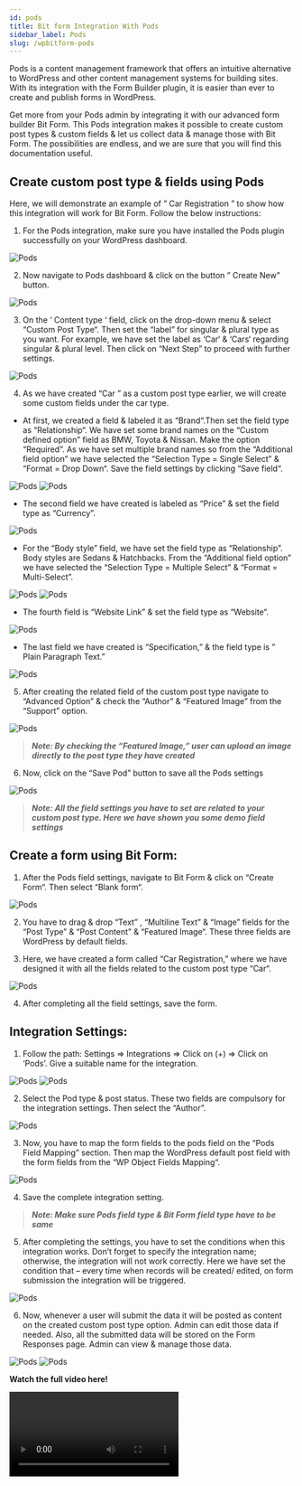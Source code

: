 ```yaml
---
id: pods
title: Bit form Integration With Pods 
sidebar_label: Pods
slug: /wpbitform-pods
---
```



Pods is a content management framework that offers an intuitive alternative to WordPress and other content management systems for building sites. With its integration with the Form Builder plugin, it is easier than ever to create and publish forms in WordPress.

Get more from your Pods admin by integrating it with our advanced form builder Bit Form. This Pods integration makes it possible to create custom post types & custom fields & let us collect data & manage those with Bit Form. The possibilities are endless, and we are sure that you will find this documentation useful.

## Create custom post type & fields using Pods 
Here, we will demonstrate an example of ” Car Registration ” to show how this integration will work for Bit Form. Follow the below instructions:

1. For the Pods integration, make sure you have installed the Pods plugin successfully on your WordPress dashboard.

 <Image src="Pods-Integration/1. Pods Plugin" alt="Pods" w="1020" h="400" />

2. Now navigate to Pods dashboard & click on the button ” Create New” button.

 <Image src="Pods-Integration/2. Create new" alt="Pods" w="1020" h="350" />

3. On the ‘ Content type ‘ field, click on the drop-down menu & select “Custom Post Type“. Then set the “label”  for singular & plural type as you want. For example, we have set the label as ‘Car‘ & ‘Cars‘ regarding singular & plural level. Then click on “Next Step” to proceed with further settings.

 <Image src="Pods-Integration/3. Create Post type" alt="Pods" w="1020" h="350" />

4. As we have created “Car ” as a custom post type earlier, we will create some custom fields under the car type.

  - At first, we created a field & labeled it as “Brand“.Then set the field type as “Relationship“. We have set some brand names on the “Custom defined option” field as BMW, Toyota & Nissan. Make the option “Required”. As we have set multiple brand names so from the “Additional field option” we have selected the “Selection Type = Single Select” & “Format = Drop Down“. Save the field settings by clicking “Save field“.   

 <Image src="Pods-Integration/4. Field1" alt="Pods" w="1504" h="400" />

 <Image src="Pods-Integration/5. Field1.1" alt="Pods" w="1504" h="400" />

  - The second field we have created is labeled as “Price” & set the field type as “Currency”.

 <Image src="Pods-Integration/6. Field2" alt="Pods" w="1504" h="400" />

  - For the “Body style” field, we have set the field type as “Relationship”. Body styles are Sedans & Hatchbacks. From the “Additional field option” we have selected the “Selection Type = Multiple Select” & “Format = Multi-Select”.

 <Image src="Pods-Integration/7. Field3" alt="Pods" w="1504" h="350" />

 <Image src="Pods-Integration/8. Field3.1" alt="Pods" w="1504" h="350" />

 - The fourth field is “Website Link” & set the field type as “Website“. 

 <Image src="Pods-Integration/9. Field4" alt="Pods" w="1504" h="300" />

 - The last field we have created is “Specification,” & the field type is ” Plain Paragraph Text.”

 <Image src="Pods-Integration/10. Field5" alt="Pods" w="1504" h="350" />

5.  After creating the related field of the custom post type navigate to “Advanced Option” & check the “Author” & “Featured Image” from the “Support” option.

 <Image src="Pods-Integration/Support" alt="Pods" w="1504" h="350" />

 > ***Note: By checking the  “Featured Image,” user can upload an image directly to the post type they have created***

6.  Now, click on the “Save Pod” button to save all the Pods settings

 <Image src="Pods-Integration/11. Save Pod" alt="Pods" w="1504" h="350" />

> ***Note: All the field settings you have to set are related to your custom post type. Here we have shown you some demo field settings***

## Create a form using Bit Form:
1. After the Pods field settings, navigate to Bit Form & click on “Create Form“. Then select “Blank form“. 

 <Image src="Pods-Integration/12. Create Form" alt="Pods" w="1504" h="300" />

2. You have to drag & drop “Text” , “Multiline Text” & “Image”  fields for the “Post Type” & “Post Content” & “Featured Image“. These three fields are WordPress by default fields.

3. Here, we have created a form called “Car Registration,” where we have designed it with all the fields related to the custom post type “Car“.

 <Image src="Pods-Integration/13. Car registration form" alt="Pods" w="1504" h="350" />

4. After completing all the field settings, save the form.

## Integration Settings:
1.  Follow the path: Settings => Integrations =>  Click on (+) => Click on ‘Pods’. Give a suitable name for the integration. 

 <Image src="Pods-Integration/14. Settings to integration" alt="Pods" w="1504" h="350" />

 <Image src="Pods-Integration/15. Select Pods" alt="Pods" w="1504" h="350" />

2. Select the Pod type & post status. These two fields are compulsory for the integration settings. Then select the “Author”. 

 <Image src="Pods-Integration/16. Integration name" alt="Pods" w="1504" h="300" />

3. Now, you have to map the form fields to the pods field on the “Pods Field Mapping” section. Then map the WordPress default post field with the form fields from the “WP Object Fields Mapping“.

 <Image src="Pods-Integration/17. Map" alt="Pods" w="1504" h="350" />

4. Save the complete integration setting.

> ***Note: Make sure Pods field type & Bit Form field type have to be same***

5. After completing the settings, you have to set the conditions when this integration works. Don’t forget to specify the integration name; otherwise, the integration will not work correctly. Here we have set the condition that – every time when records will be created/ edited, on form submission the integration will be triggered.

 <Image src="Pods-Integration/18. CL" alt="Pods" w="1504" h="350" />

6. Now, whenever a user will submit the data it will be posted as content on the created custom post type option. Admin can edit those data if needed. Also, all the submitted data will be stored on the Form Responses page. Admin can view & manage those data.

 <Image src="Pods-Integration/19. Responses" alt="Pods" w="1504" h="250" />

 <Image src="Pods-Integration/20. Responses on post" alt="Pods" w="1504" h="350" />

**Watch the full video here!**

<Video youtube src="81Uu2Rbmm0Y" />
